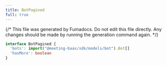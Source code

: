 ```yaml
---
title: BotPagined
full: true
---
```


{/* This file was generated by Fumadocs. Do not edit this file directly. Any changes should be made by running the generation command again. */}



```typescript
interface BotPagined {
  'bots': import("@meeting-baas/sdk/models/bot").Bot[]
  'hasMore': boolean
}
```
